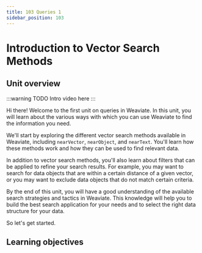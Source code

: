 ```yaml
---
title: 103 Queries 1
sidebar_position: 103
---
```


# Introduction to Vector Search Methods

## Unit overview

:::warning TODO
Intro video here
:::

<!-- Provide context for this course, in addition to the concrete learning goals and outcomes. Why would someone want to do this unit? -->

Hi there! Welcome to the first unit on queries in Weaviate. In this unit, you will learn about the various ways with which you can use Weaviate to find the information you need.

We'll start by exploring the different vector search methods available in Weaviate, including `nearVector`, `nearObject`, and `nearText`. You'll learn how these methods work and how they can be used to find relevant data.

In addition to vector search methods, you'll also learn about filters that can be applied to refine your search results. For example, you may want to search for data objects that are within a certain distance of a given vector, or you may want to exclude data objects that do not match certain criteria.

By the end of this unit, you will have a good understanding of the available search strategies and tactics in Weaviate. This knowledge will help you to build the best search application for your needs and to select the right data structure for your data.

So let's get started.

## Learning objectives


<LearningGoalsExp />  


<LearningGoals unitName="queries_1"/>
